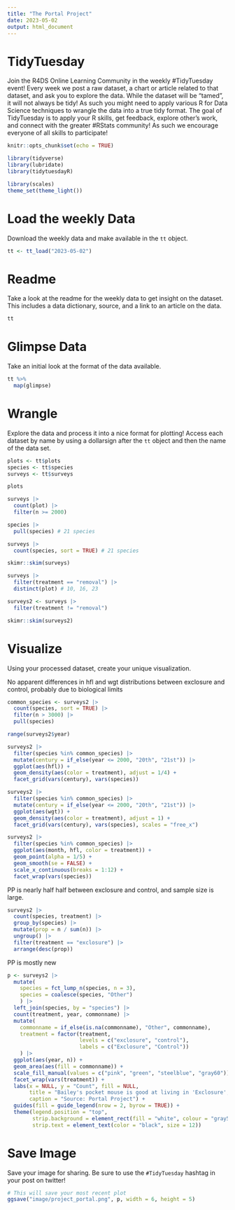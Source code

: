 ```yaml
---
title: "The Portal Project"
date: 2023-05-02
output: html_document
---
```


# TidyTuesday

Join the R4DS Online Learning Community in the weekly #TidyTuesday event!
Every week we post a raw dataset, a chart or article related to that dataset, and ask you to explore the data.
While the dataset will be “tamed”, it will not always be tidy! As such you might need to apply various R for Data Science techniques to wrangle the data into a true tidy format.
The goal of TidyTuesday is to apply your R skills, get feedback, explore other’s work, and connect with the greater #RStats community!
As such we encourage everyone of all skills to participate!

```r

knitr::opts_chunk$set(echo = TRUE)

library(tidyverse)
library(lubridate)
library(tidytuesdayR)

library(scales)
theme_set(theme_light())
```

# Load the weekly Data

Download the weekly data and make available in the `tt` object.

```r

tt <- tt_load("2023-05-02")

```


# Readme

Take a look at the readme for the weekly data to get insight on the dataset.
This includes a data dictionary, source, and a link to an article on the data.

```r

tt

```


# Glimpse Data

Take an initial look at the format of the data available.

```r

tt %>% 
  map(glimpse)

```

# Wrangle

Explore the data and process it into a nice format for plotting! Access each dataset by name by using a dollarsign after the `tt` object and then the name of the data set.

```r
plots <- tt$plots
species <- tt$species
surveys <- tt$surveys
```

```r
plots

surveys |> 
  count(plot) |> 
  filter(n >= 2000)

species |> 
  pull(species) # 21 species

surveys |> 
  count(species, sort = TRUE) # 21 species
```

```r
skimr::skim(surveys)

surveys |> 
  filter(treatment == "removal") |> 
  distinct(plot) # 10, 16, 23

surveys2 <- surveys |> 
  filter(treatment != "removal")

skimr::skim(surveys2)


```


# Visualize

Using your processed dataset, create your unique visualization.

No apparent differences in hfl and wgt distributions between exclosure and control, probably due to biological limits

```r
common_species <- surveys2 |> 
  count(species, sort = TRUE) |> 
  filter(n > 3000) |> 
  pull(species)

range(surveys2$year)

surveys2 |> 
  filter(species %in% common_species) |> 
  mutate(century = if_else(year <= 2000, "20th", "21st")) |> 
  ggplot(aes(hfl)) +
  geom_density(aes(color = treatment), adjust = 1/4) +
  facet_grid(vars(century), vars(species))

surveys2 |> 
  filter(species %in% common_species) |> 
  mutate(century = if_else(year <= 2000, "20th", "21st")) |> 
  ggplot(aes(wgt)) +
  geom_density(aes(color = treatment), adjust = 1) +
  facet_grid(vars(century), vars(species), scales = "free_x")
```

```r
surveys2 |> 
  filter(species %in% common_species) |> 
  ggplot(aes(month, hfl, color = treatment)) +
  geom_point(alpha = 1/5) +
  geom_smooth(se = FALSE) +
  scale_x_continuous(breaks = 1:12) +
  facet_wrap(vars(species))
```

PP is nearly half half between exclosure and control, and sample size is large.

```r
surveys2 |> 
  count(species, treatment) |> 
  group_by(species) |> 
  mutate(prop = n / sum(n)) |> 
  ungroup() |> 
  filter(treatment == "exclosure") |> 
  arrange(desc(prop))
```

PP is mostly new

```r
p <- surveys2 |> 
  mutate(
    species = fct_lump_n(species, n = 3),
    species = coalesce(species, "Other")
    ) |> 
  left_join(species, by = "species") |> 
  count(treatment, year, commonname) |> 
  mutate(
    commonname = if_else(is.na(commonname), "Other", commonname),
    treatment = factor(treatment,
                       levels = c("exclosure", "control"),
                       labels = c("Exclosure", "Control"))
    ) |> 
  ggplot(aes(year, n)) +
  geom_area(aes(fill = commonname)) +
  scale_fill_manual(values = c("pink", "green", "steelblue", "gray60")) +
  facet_wrap(vars(treatment)) +
  labs(x = NULL, y = "Count", fill = NULL,
       title = "Bailey's pocket mouse is good at living in 'Exclosure',\nwhile Merriam's kangaroo rat is not good",
       caption = "Source: Portal Project") +
  guides(fill = guide_legend(nrow = 2, byrow = TRUE)) +
  theme(legend.position = "top",
        strip.background = element_rect(fill = "white", colour = "gray50"),
        strip.text = element_text(color = "black", size = 12))
```

# Save Image

Save your image for sharing. Be sure to use the `#TidyTuesday` hashtag in your post on twitter! 

```r

# This will save your most recent plot
ggsave("image/project_portal.png", p, width = 6, height = 5)

```

